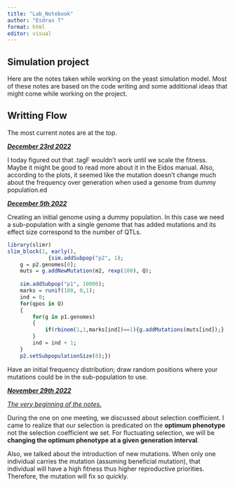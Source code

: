 ```yaml
---
title: "Lab_Notebook"
author: "Esdras T"
format: html
editor: visual
---
```


## Simulation project

Here are the notes taken while working on the yeast simulation model. Most of these notes are based on the code writing and some additional ideas that might come while working on the project.

## Writting Flow

The most current notes are at the top.

[***December 23rd 2022***]{.underline}

I today figured out that .tagF wouldn't work until we scale the fitness. Maybe it might be good to read more about it in the Eidos manual. Also, according to the plots, it seemed like the mutation doesn't change much about the frequency over generation when used a genome from dummy population.ed

[***December 5th 2022***]{.underline}

Creating an initial genome using a dummy population. In this case we need a sub-population with a single genome that has added mutations and its effect size correspond to the number of QTLs.

```r
library(slimr)
slim_block(1, early(),
             {sim.addSubpop("p2", 1);
	g = p2.genomes[0];
	muts = g.addNewMutation(m2, rexp(100), Q);
	
	sim.addSubpop("p1", 10000);
	marks = runif(100, 0,1);
	ind = 0;
	for(qpos in Q)
	{
		for(g in p1.genomes)
		{
			if(rbinom(1,1,marks[ind])==1){g.addMutations(muts[ind]);}
		}
		ind = ind + 1;
	}
	p2.setSubpopulationSize(0);})

```

Have an initial frequency distribution; draw random positions where your mutations could be in the sub-population to use.

[***November 29th 2022***]{.underline}

[*The very beginning of the notes.*]{.underline}

During the one on one meeting, we discussed about selection coefficient. I came to realize that our selection is predicated on the **optimum phenotype** not the selection coefficient we set. For fluctuating selection, we will be **changing the optimum phenotype at a given generation interval**.

Also, we talked about the introduction of new mutations. When only one individual carries the mutation (assuming beneficial mutation), that individual will have a high fitness thus higher reproductive priorities. Therefore, the mutation will fix so quickly.
